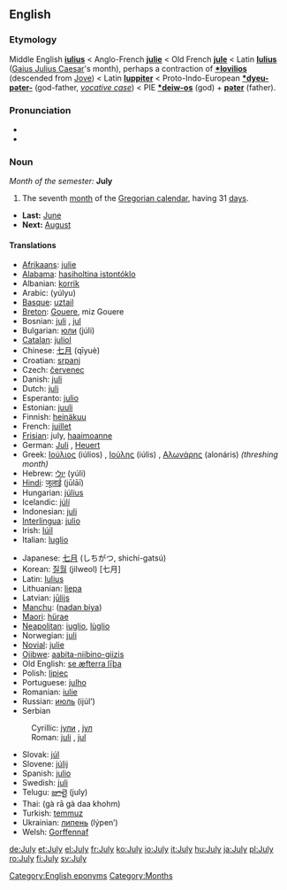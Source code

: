==English==
===Etymology===
Middle English '''[[iulius]]''' < Anglo-French '''[[julie]]''' < Old French '''[[jule]]''' < Latin '''[[Iulius]]''' ([[Gaius Julius Caesar]]'s month), perhaps a contraction of '''[[*Iovilios]]''' (descended from [[Jove]]) < Latin '''[[Iuppiter]]''' < Proto-Indo-European '''[[*dyeu-pəter-]]''' (god-father, ''[[vocative case]]'') < PIE '''[[*deiw-os]]''' (god) + '''[[pəter]]''' (father).

===Pronunciation===
*{{IPA|/dʒʊˈlaɪ/}}
*{{audio|en-us-July.ogg|Audio (US)}}

===Noun===
''Month of the semester:'' '''July'''
#The seventh [[month]] of the [[Gregorian calendar]], having 31 [[day]]s.
*'''Last:''' [[June]]
*'''Next:''' [[August]]

====Translations====
{{top}}
*[[Afrikaans]]: [[julie]]
*[[Alabama]]: [[hasiholtina istontóklo]]
*Albanian: [[korrik]]
*Arabic: {{ARchar|[[يوليو|يُولْيُو]]}} (yúlyu) {{m}}
*[[Basque]]: [[uztail]]
*[[Breton]]: [[Gouere]], miz Gouere
*Bosnian: [[juli#Bosnian|juli]] {{m}}, [[jul#Bosnian|jul]] {{m}}
*Bulgarian: [[юли]] (júli) {{m}}
*[[Catalan]]: [[juliol]] {{m}}
*Chinese: [[七月]] (qīyuè)
*Croatian: [[srpanj]]
*Czech: [[červenec]] {{m}}
*Danish: [[juli]]
*Dutch: [[juli]]
*Esperanto: [[julio]]
*Estonian: [[juuli]]
*Finnish: [[heinäkuu]]
*French: [[juillet]] {{m}}
*[[Frisian]]: july, [[haaimoanne]]
*German: [[Juli]] {{m}}, [[Heuert]] {{m}}
*Greek: [[Ιούλιος]] (iúlios) {{m}}, [[Ιούλης]] (iúlis) {{m}}, [[Αλωνάρης]] (alonáris) ''(threshing month)'' {{m}}
*Hebrew: [[יולי]] (yúli)
*[[Hindi]]: [[जूलाई]] (jūlāī)
*Hungarian: [[július]]
*Icelandic: [[júlí]]
*Indonesian: [[juli]]
*[[Interlingua]]: [[julio]]
*Irish: [[Iúil]]
*Italian: [[luglio]] {{m}}
{{mid}}
*Japanese: [[七月]] (しちがつ, shichí-gatsú)
*Korean: [[질월]] (jilweol) [七月]
*Latin: [[Iulius]] {{m}}
*Lithuanian: [[liepa]] {{f}} 
*Latvian: [[jūlijs]]
*[[Manchu]]: ([[nadan biya]])
*[[Maori]]: [[hürae]]
*[[Neapolitan]]: [[iuglio]], [[lùglio]]
*Norwegian: [[juli]]
*[[Novial]]: [[julie]]
*[[Ojibwe]]: [[aabita-niibino-giizis]]
*Old English: [[se æfterra liþa|se æfterra līþa]] {{m}}
*Polish: [[lipiec]] {{m}}
*Portuguese: [[julho]] {{m}}
*Romanian: [[iulie]]
*Russian: [[июль]] (ijúl’) {{m}}
*Serbian
:Cyrillic: [[јули#Serbian|јули]] {{m}}, [[јул#Serbian|јул]] {{m}}
:Roman: [[juli#Serbian|juli]] {{m}}, [[jul#Serbian|jul]] {{m}}
*Slovak: [[júl]]
*Slovene: [[júlij]] {{m}}
*Spanish: [[julio]] {{m}}
*Swedish: [[juli]]
*Telugu: [[జూలై]] (july)
*Thai: {{THchar|[[กรกฎาคม]]}} (gà rā gà daa khohm)
*Turkish: [[temmuz]]
*Ukrainian: [[липень]] (lýpen’) {{m}}
*Welsh: [[Gorffennaf]] {{m}}
{{bottom}}

[[Category:English eponyms]]
[[Category:Months]]

[[de:July]]
[[et:July]]
[[el:July]]
[[fr:July]]
[[ko:July]]
[[io:July]]
[[it:July]]
[[hu:July]]
[[ja:July]]
[[pl:July]]
[[ro:July]]
[[fi:July]]
[[sv:July]]